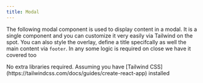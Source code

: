 ```yaml
---
title: Modal
---
```


The following modal component is used to display content in a modal. It is a single component and you can customize it very easily via Tailwind on the spot. You can also style the overlay, define a title specifcally as well the main content via `footer`. In any some logic is required on close we have it covered too




<Tabs>
  <TabItem label="Install Dependencies">
    No extra libraries required. Assuming you have [Tailwind CSS](https://tailwindcss.com/docs/guides/create-react-app) installed
  </TabItem>
  <TabItem label="Usage"><Code code={modalApp} lang="jsx" title="App.jsx" /></TabItem>
  <TabItem label="Component"><Code code={modal} lang="jsx" title="modal.jsx" /></TabItem>
</Tabs>